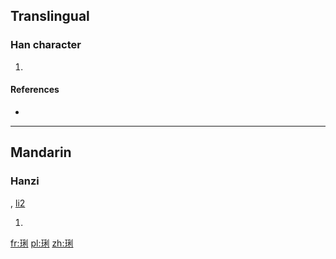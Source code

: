 ==Translingual==

===Han character===
{{Han char|rn=96|rad=玉|as=07|sn=11|four=1210<sub>0</sub>|canj=一土竹木弓 (MGHDN)}}
# {{alternative form of|璃|lang=mul|sc=Hani}}

====References====
* {{Han ref|kx=0733.151|dkj=21028|hdz=21117.100|uh=740D|ud=29709|bh=B27C|bd=45692}}

----

==Mandarin==

===Hanzi===
{{cmn-hanzi|pin=[[lì]] ([[li4]])|wg=li<sup>4</sup>}}, [[li2]]
# {{defn|lang=cmn|sort=玉07}}

[[fr:琍]]
[[pl:琍]]
[[zh:琍]]